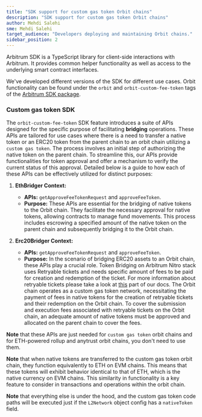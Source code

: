 ```yaml
---
title: "SDK support for custom gas token Orbit chains"
description: "SDK support for custom gas token Orbit chains"
author: Mehdi Salehi
sme: Mehdi Salehi
target_audience: "Developers deploying and maintaining Orbit chains."
sidebar_position: 2
---
```


Arbitrum SDK is a TypeScript library for client-side interactions with Arbitrum. It provides common helper functionality as well as access to the underlying smart contract interfaces.

We've developed different versions of the SDK for different use cases. Orbit functionality can be found under the `orbit` and `orbit-custom-fee-token` tags of the [Arbitrum SDK package](https://www.npmjs.com/package/@arbitrum/sdk?activeTab=versions).


<PublicPreviewBannerPartial />

### Custom gas token SDK

The `orbit-custom-fee-token` SDK feature introduces a suite of APIs designed for the specific purpose of facilitating **bridging** operations. These APIs are tailored for use cases where there is a need to transfer a native token or an ERC20 token from the parent chain to an orbit chain utilizing a `custom gas token`. The process involves an initial step of authorizing the native token on the parent chain. To streamline this, our APIs provide functionalities for token approval and offer a mechanism to verify the current status of this approval. Detailed below is a guide to how each of these APIs can be effectively utilized for distinct purposes:

1. **EthBridger Context:**

   - **APIs:** `getApproveFeeTokenRequest` and `approveFeeToken`.
   - **Purpose:** These APIs are essential for the bridging of native tokens to the Orbit chain. They facilitate the necessary approval for native tokens, allowing contracts to manage fund movements. This process includes escrowing a specified amount of the native token on the parent chain and subsequently bridging it to the Orbit chain.

2. **Erc20Bridger Context:**
   - **APIs:** `getApproveFeeTokenRequest` and `approveFeeToken`.
   - **Purpose:** In the scenario of bridging ERC20 assets to an Orbit chain, these APIs play a crucial role. Token Bridging on Arbitrum Nitro stack uses Retryable tickets and needs specific amount of fees to be paid for creation and redemption of the ticket. For more information about retryable tickets please take a look at [this](https://docs.arbitrum.io/arbos/l1-to-l2-messaging#retryable-tickets) part of our docs. The Orbit chain operates as a custom gas token network, necessitating the payment of fees in native tokens for the creation of retryable tickets and their redemption on the Orbit chain. To cover the submission and execution fees associated with retryable tickets on the Orbit chain, an adequate amount of native tokens must be approved and allocated on the parent chain to cover the fees.

**Note** that these APIs are just needed for `custom gas token` orbit chains and for ETH-powered rollup and anytrust orbit chains, you don't need to use them.

**Note** that when native tokens are transferred to the custom gas token orbit chain, they function equivalently to ETH on EVM chains. This means that these tokens will exhibit behavior identical to that of ETH, which is the native currency on EVM chains. This similarity in functionality is a key feature to consider in transactions and operations within the orbit chain.

**Note** that everything else is under the hood, and the custom gas token code paths will be executed just if the `L2Network` object config has a `nativeToken` field.
